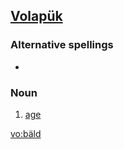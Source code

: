 {{also|bald|Bald.}}
==[[Volapük]]==

===Alternative spellings===
* {{l|vo|bayld}}

===Noun===
{{infl|vo|noun}}

# [[age]]

[[vo:bäld]]